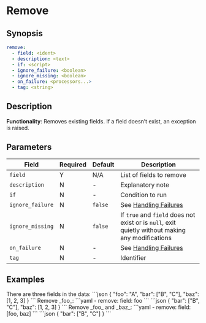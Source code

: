 # Remove

## Synopsis

```yaml {2}
remove:
  - field: <ident>
  - description: <text>
  - if: <script>
  - ignore_failure: <boolean>
  - ignore_missing: <boolean>
  - on_failure: <processors...>
  - tag: <string>
```

## Description

**Functionality**: Removes existing fields. If a field doesn’t exist, an exception is raised.

## Parameters

|Field|Required|Default|Description|
|---|---|---|---|
|`field`|Y|N/A|List of fields to remove|
|`description`|N|-|Explanatory note|
|`if`|N|-|Condition to run|
|`ignore_failure`|N|`false`|See [Handling Failures](../handling-failures.mdx)|
|`ignore_missing`|N|`false`|If `true` and `field` does not exist or is `null`, exit quietly without making any modifications|
|`on_failure`|N|-|See [Handling Failures](../handling-failures.mdx)|
|`tag`|N|-|Identifier|

## Examples

<ExampleGrid>
  <CommentCol>
    There are three fields in the data:
  </CommentCol>
  <CodeCol>
    ```json
    {
      "foo": "A",
      "bar": ["B", "C"],
      "baz": [1, 2, 3]
    }
    ```
  </CodeCol>
  <CommentCol>
    Remove _foo_:
  </CommentCol>
  <CodeCol>
    ```yaml
    - remove:
      field: foo
    ```
    ```json
    {
      "bar": ["B", "C"],
      "baz": [1, 2, 3]
    }
    ```
  </CodeCol>

  <CommentCol>
    Remove _foo_ and _baz_:
  </CommentCol>
  <CodeCol>
    ```yaml
    - remove:
      field: [foo, baz]
    ```
    ```json
    {
      "bar": ["B", "C"]
    }
    ```
  </CodeCol>
</ExampleGrid>
